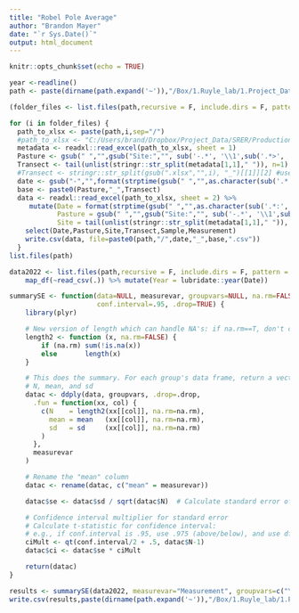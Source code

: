 ```yaml
---
title: "Robel Pole Average"
author: "Brandon Mayer"
date: "`r Sys.Date()`"
output: html_document
---
```


```r
knitr::opts_chunk$set(echo = TRUE)
```

```r
year <-readline() 
path <- paste(dirname(path.expand('~')),"/Box/1.Ruyle_lab/1.Project_Data/XDiamond/AZGFD_LandSwap/Data/Structure/",year, sep="")
```
```r
(folder_files <- list.files(path,recursive = F, include.dirs = F, pattern = ".xlsx"))

for (i in folder_files) {
  path_to_xlsx <- paste(path,i,sep="/")
  #path_to_xlsx <- "C:/Users/brand/Dropbox/Project_Data/SRER/Production/SRERexl2021/20211001_UAE_T1.xlsx"
  metadata <- readxl::read_excel(path_to_xlsx, sheet = 1)
  Pasture <- gsub(" ","",gsub("Site:","", sub('-.*', '\\1',sub('.*>', '\\1', metadata[1,1])), fixed = TRUE))
  Transect <- tail(unlist(stringr::str_split(metadata[1,1]," ")), n=1) 
  #Transect <- stringr::str_split(gsub(".xlsx","",i), "_")[[1]][2] #use if sites are separated
  date <- gsub("-","",format(strptime(gsub(" ","",as.character(sub('.*:', '\\1', metadata[2,1]))), format="%m/%d/%Y"), "%Y-%m-%d"))
  base <- paste0(Pasture,"_",Transect)
  data <- readxl::read_excel(path_to_xlsx, sheet = 2) %>%
     mutate(Date = format(strptime(gsub(" ","",as.character(sub('.*:', '\\1', metadata[2,1]))), format="%m/%d/%Y"), "%Y-%m-%d"), 
            Pasture = gsub(" ","",gsub("Site:","", sub('-.*', '\\1',sub('.*>', '\\1', metadata[1,1])), fixed = TRUE)),
            Site = tail(unlist(stringr::str_split(metadata[1,1]," ")), n=1) )%>% 
    select(Date,Pasture,Site,Transect,Sample,Measurement)
    write.csv(data, file=paste0(path,"/",date,"_",base,".csv"))
  }
list.files(path)
```

```r
data2022 <- list.files(path,recursive = F, include.dirs = F, pattern = ".csv",full.names = T)%>% 
    map_df(~read_csv(.)) %>% mutate(Year = lubridate::year(Date))

summarySE <- function(data=NULL, measurevar, groupvars=NULL, na.rm=FALSE,
                      conf.interval=.95, .drop=TRUE) {
    library(plyr)

    # New version of length which can handle NA's: if na.rm==T, don't count them
    length2 <- function (x, na.rm=FALSE) {
        if (na.rm) sum(!is.na(x))
        else       length(x)
    }

    # This does the summary. For each group's data frame, return a vector with
    # N, mean, and sd
    datac <- ddply(data, groupvars, .drop=.drop,
      .fun = function(xx, col) {
        c(N    = length2(xx[[col]], na.rm=na.rm),
          mean = mean   (xx[[col]], na.rm=na.rm),
          sd   = sd     (xx[[col]], na.rm=na.rm)
        )
      },
      measurevar
    )

    # Rename the "mean" column    
    datac <- rename(datac, c("mean" = measurevar))

    datac$se <- datac$sd / sqrt(datac$N)  # Calculate standard error of the mean

    # Confidence interval multiplier for standard error
    # Calculate t-statistic for confidence interval: 
    # e.g., if conf.interval is .95, use .975 (above/below), and use df=N-1
    ciMult <- qt(conf.interval/2 + .5, datac$N-1)
    datac$ci <- datac$se * ciMult

    return(datac)
}

results <- summarySE(data2022, measurevar="Measurement", groupvars=c("Year","Pasture","Site"))
write.csv(results,paste(dirname(path.expand('~')),"/Box/1.Ruyle_lab/1.Project_Data/XDiamond/AZGFD_LandSwap/Results/Structure/",paste0("RP_",year,".csv"), sep=""))

```

